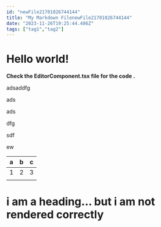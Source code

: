 ```yaml
---
id: "newFile21701026744144"
title: "My Markdown FilenewFile21701026744144"
date: "2023-11-26T19:25:44.486Z"
tags: ["tag1","tag2"]
---
```

# Hello world!

**Check the EditorComponent.tsx file for the code .**



adsaddfg

ads

ads

dfg

sdf

ew



| a | b | c |
| - | - | - |
| 1 | 2 | 3 |
|   |   |   |



# i am a heading... but i am not rendered correctly
